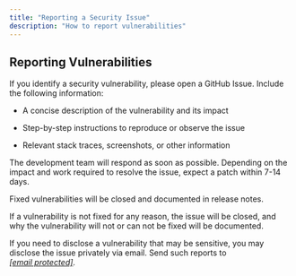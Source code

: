 ```yaml
---
title: "Reporting a Security Issue"
description: "How to report vulnerabilities"
---
```


## Reporting Vulnerabilities

If you identify a security vulnerability, please open a GitHub Issue. Include the following information:

* A concise description of the vulnerability and its impact

* Step-by-step instructions to reproduce or observe the issue

* Relevant stack traces, screenshots, or other information

The development team will respond as soon as possible. Depending on the impact and work required to resolve the issue, expect a patch within 7-14 days.

Fixed vulnerabilities will be closed and documented in release notes.

If a vulnerability is not fixed for any reason, the issue will be closed, and why the vulnerability will not or can not be fixed will be documented.

If you need to disclose a vulnerability that may be sensitive, you may disclose the issue privately via email. Send such reports to *[\[email protected\]](/cdn-cgi/l/email-protection)*.

